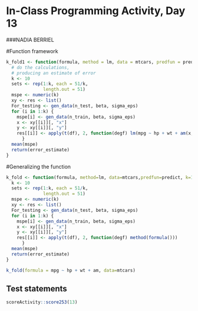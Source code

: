 # In-Class Programming Activity, Day 13

###NADIA BERRIEL
  
#Function framework
```r
k_fold1 <- function(formula, method = lm, data = mtcars, predfun = predict, k = 10) {
  # do the calculations, 
  # producing an estimate of error
  k <- 10
  sets <- rep(1:k, each = 51/k,
              length.out = 51)
  mspe <- numeric(k)
  xy <- res <- list()
  For_testing <- gen_data(n_test, beta, sigma_eps)
  for (i in 1:k) {     
    mspe[i] <- gen_data(n_train, beta, sigma_eps)
    x <- xy[[i]][, "x"]
    y <- xy[[i]][, "y"]
    res[[i]] <- apply(t(df), 2, function(degf) lm(mpg ~ hp + wt + am(x, df = degf)))
      }
  mean(mspe)
  return(error_estimate)
}

```

#Generalizing the function
```r
k_fold <- function(formula, method=lm, data=mtcars,predfun=predict, k=10){
  k <- 10
  sets <- rep(1:k, each = 51/k,
              length.out = 51)
  mspe <- numeric(k)
  xy <- res <- list()
  For_testing <- gen_data(n_test, beta, sigma_eps)
  for (i in 1:k) {     
    mspe[i] <- gen_data(n_train, beta, sigma_eps)
    x <- xy[[i]][, "x"]
    y <- xy[[i]][, "y"]
    res[[i]] <- apply(t(df), 2, function(degf) method(formula()))
      }
  mean(mspe)
  return(error_estimate)
}

k_fold(formula = mpg ~ hp + wt + am, data=mtcars)

```



## Test statements

```r
scoreActivity::score253(13)
```
